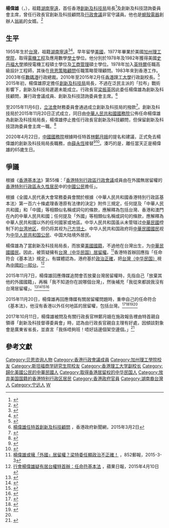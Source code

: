 {{distinguish|楊潤雄}}
{{Infobox officeholder
|name = 楊偉雄
|native_name = Nicholas Yang Wei-hsiung
| honorific-suffix = [[金紫荊星章|GBS]] [[太平紳士|JP]]
|image =File:楊偉雄.jpg
|office = {{HKSAR}}<br/>第1任[[創新及科技局|創新及科技局局長]]
|chief-executive= [[梁振英|梁振英]]{{to}}[[林鄭月娥|林鄭月娥]]
|term_start = 2015年11月20日
|term_end = 2020年4月22日
|1blankname= 財政司司長
|1namedata= [[曾俊華|曾俊華]]{{to}}[[陳茂波|陳茂波]]
|2blankname= 副局長
|2namedata=[[鍾偉強_(政治人物)|鍾偉強]]
|3blankname= 常任秘書長
|3namedata= [[卓永興|卓永興]]
|4blankname= 政治助理
|4namedata=[[張曼莉|張曼莉]]
|predecessor= (首任)
|successor= [[薛永恆|薛永恆]]
|office1 = [[香港行政會議成員列表|香港行政會議成員]]<br />{{small|非官守議員}}
|chief-executive1= [[梁振英|梁振英]]
|term_start1=2015年3月2日
|term_end1 = 2015年11月20日
|office2 = [[香港|香港]]行政長官創新及科技顧問
|chief-executive2= [[梁振英|梁振英]]
|term_start2 = 2015年4月1日
|term_end2 = 2015年11月20日
|birth_date = {{birth date and age|1955|4|22}}
|birth_place ={{TWN}}
|nationality = {{ROC}}（自出生）<br>{{CNHK}}<br>{{USA}}（已放弃）
|native place = [[湖南|湖南]][[寧遠縣|寧遠]]<ref name="apple0911"/>
|spouse = [[楊翁少琼|楊翁少琼]]
|educate =
*[[加州理工學院|加州理工學院]]電機工程及應用數學學士（1977年）
*[[史丹福大學|史丹福大學]]電機工程碩士（1978年）
*[[史丹福大學|史丹福大學]]工商管理碩士（1982年）
}}
'''楊偉雄'''{{GBSHK}}{{JP}}（{{lang-en|Nicholas Yang Wei-hsiung}}，{{bd|1955年|4月22日}}），祖籍[[湖南|湖南]][[寧遠縣|寧遠]]，首任香港[[創新及科技局|創新及科技局]]局長<ref>{{cite web |url=http://news.rthk.hk/rthk/ch/component/k2/1224727-20151120.htm?spTabChangeable=0 |title=中央任命楊偉雄出任創新及科技局局長 |publisher=[[香港電台|香港電台]] |date=2015年11月20日 |access-date=2015年11月20日 |archive-date=2017年9月2日 |archive-url=https://web.archive.org/web/20170902190457/http://news.rthk.hk/rthk/ch/component/k2/1224727-20151120.htm?spTabChangeable=0 |dead-url=no }}{{zh-hant}}</ref>及創新及科技諮詢委員會主席，曾任行政長官創新及科技顧問及[[香港行政會議|行政會議]]非官守議員。他也是[[蜆殼電器|蜆殼電器]]創辦人[[翁祐|翁祐]]的女婿。<ref>{{Cite web |url=https://www.singtaousa.com/%E5%8D%B3%E6%99%82/%E5%8D%B3%E6%99%82%E6%B8%AF%E8%81%9E/191618-%E3%80%8C%E9%A2%A8%E6%89%87%E5%A4%A7%E7%8E%8B%E3%80%8D%E5%BE%8C%E4%BA%BA%E5%85%A5%E7%A8%9F%E3%80%80%E8%A6%81%E6%B1%82%E5%8F%96%E6%B6%88%E6%A5%8A%E5%81%89%E9%9B%84%E5%A6%BB%E7%9A%84%E9%81%BA%E5%9B%91/ |title=「風扇大王」後人入稟　要求取消楊偉雄妻的遺囑執行人身份 |access-date=2017-09-02 |archive-date=2020-08-10 |archive-url=https://web.archive.org/web/20200810224242/https://www.singtaousa.com/%E5%8D%B3%E6%99%82/%E5%8D%B3%E6%99%82%E6%B8%AF%E8%81%9E/191618-%E3%80%8C%E9%A2%A8%E6%89%87%E5%A4%A7%E7%8E%8B%E3%80%8D%E5%BE%8C%E4%BA%BA%E5%85%A5%E7%A8%9F%E3%80%80%E8%A6%81%E6%B1%82%E5%8F%96%E6%B6%88%E6%A5%8A%E5%81%89%E9%9B%84%E5%A6%BB%E7%9A%84%E9%81%BA%E5%9B%91/ |dead-url=no }}</ref>

== 生平==

1955年生於[[台灣|台灣]]，祖籍[[湖南|湖南]][[寧遠縣|寧遠]]<ref name="apple0911">{{Cite web |url=http://hk.apple.nextmedia.com/realtime/news/20170910/57189363 |title=潮州幫坐大添馬艦 溫泉之鄉都出產局長 |access-date=2017-09-12 |archive-date=2017-10-13 |archive-url=https://web.archive.org/web/20171013111510/http://hk.apple.nextmedia.com/realtime/news/20170910/57189363 |dead-url=no }}</ref><ref>{{cite web|title=靠你帶起數碼城市 |url=http://paper.wenweipo.com/2006/03/23/OT0603230007.htm |publisher=文匯報 |accessdate=2015-06-29 |archiveurl=https://archive.is/20130209061824/http://paper.wenweipo.com/2006/03/23/OT0603230007.htm |archivedate=2013-02-09 |deadurl=yes }}</ref>。早年留學[[美國|美國]]，1977年畢業於美國[[加州理工學院|加州理工學院]]，取得[[電機工程|電機工程]]及應用數學[[學士|學士]]學位。他分別於1978年及1982年獲得美國[[史丹福大學|史丹福大學]]頒授電機工程碩士學位及[[工商管理|工商管理]]碩士學位。1978年加入[[英特爾|英特爾]]任職高級設計工程師，其後在[[貝恩策略顧問|貝恩策略顧問]]任職策略管理顧問。1983年來到香港工作。2003年任[[數碼港|數碼港]]行政總裁。2010年至2015年2月任[[香港理工大學|香港理工大學]]行政副校長。<ref>{{cite web|title=GovHK 香港政府一站通：創新及科技局局長 楊偉雄, JP|url=http://www.gov.hk/tc/about/govdirectory/po/sit.htm|website=香港政府一站通|accessdate=2015-11-20|archive-date=2019-11-20|archive-url=https://web.archive.org/web/20191120033107/https://www.gov.hk/tc/about/govdirectory/po/sit.htm|dead-url=no}}</ref>
2015年初，楊偉雄原定擔任[[創新及科技局|創新及科技局]]局長，不過在泛民主派的「拉布」戰術影響下，創新及科技局遲遲未能成立。行政長官[[梁振英|梁振英]]因此委任楊偉雄為創新及科技顧問，兼行政會議成員、創新及科技諮詢委員會主席。<ref>[http://www.news.gov.hk/tc/categories/admin/html/2015/03/20150302_140001.shtml 楊偉雄任特首創新及科技顧問] {{Wayback|url=http://www.news.gov.hk/tc/categories/admin/html/2015/03/20150302_140001.shtml |date=20210124194819 }}，香港政府新聞網，2015年3月2日</ref>

至2015年11月6日，[[立法會_(香港)|立法會]]財務委員會通過成立創新及科技局的撥款<ref>{{cite web |title=財委會連過兩項撥款 創科局11月20日成立 |url=http://hk.on.cc/hk/bkn/cnt/news/20151106/bkn-20151106200531868-1106_00822_001.html |publisher=[[ON.CC|ON.CC]] |date=2015年11月6日 |access-date=2015年11月20日 |archive-date=2020年4月29日 |archive-url=https://web.archive.org/web/20200429073106/https://hk.on.cc/hk/bkn/cnt/news/20151106/bkn-20151106200531868-1106_00822_001.html |dead-url=no }}</ref>。創新及科技局於2015年11月20日正式成立，同日由[[中華人民共和國國務院|中華人民共和國國務院]]公佈任命楊偉雄為創新及科技局局長，楊偉雄停止擔任行政長官創新及科技顧問，但保留創新及科技諮詢委員會主席一職。<ref>{{cite web|title=政府公布創新及科技局局長任命（附圖）|url=http://www.info.gov.hk/gia/general/201511/20/P201511200199.htm|publisher=香港政府新聞網|accessdate=2015-11-20|date=2015-11-20|archive-date=2019-09-01|archive-url=https://web.archive.org/web/20190901124542/https://www.info.gov.hk/gia/general/201511/20/P201511200199.htm|dead-url=no}}</ref>

2020年4月22日，[[中华人民共和国国务院|中國國務院]]根據時任特首[[林鄭月娥|林鄭月娥]]的提名和建議，正式免去楊偉雄的創新及科技局局長職務，由[[薛永恆|薛永恆]]接替<ref>{{Cite web|title=國務院任免香港特别行政區政府主要官員|url=https://www.hmo.gov.cn/xwzx/zwyw/202004/t20200422_21812.html|accessdate=2020-04-22|date=2020-04-22|work=國務院港澳事務辦公室|language=zh-HK|archive-date=2020-06-25|archive-url=https://web.archive.org/web/20200625101455/https://www.hmo.gov.cn/xwzx/zwyw/202004/t20200422_21812.html|dead-url=no}}</ref><ref>{{Cite web|title=國務院免去5局長職務　曾國衞薛永恒許正宇入問責班子|url=https://news.rthk.hk/rthk/ch/component/k2/1522007-20200422.htm|accessdate=2020-04-22|date=2020-04-22|work=香港電台|language=zh-HK|archive-date=2020-06-25|archive-url=https://web.archive.org/web/20200625101459/https://news.rthk.hk/rthk/ch/component/k2/1522007-20200422.htm|dead-url=no}}</ref>。湊巧的是，離任當天正是楊偉雄的65歲生日。

== 爭議 ==

根據《[[香港特別行政區基本法|香港基本法]]》第55條：「[[香港特別行政區行政會議|香港特別行政區行政會議]]成員由在外國無居留權的[[香港特別行政區永久性居民|香港特別行政區永久性居民]]中的[[中國公民|中國公民]]擔任」。

根據《全國人民代表大會常務委員會關於根據〈中華人民共和國香港特別行政區基本法〉第一百六十條處理香港原有法律的決定》附件三規定，任何提及「中華人民共和國」和「中國」等相類似名稱或詞句的條款，應解釋為包括台灣、香港和澳門在內的中華人民共和國；任何提及「外國」等相類似名稱或詞句的條款，應解釋為中華人民共和國以外的任何國家或地區。中华人民共和国虽从未管辖过[[中華民國|中華民國]]控制下的[[台湾地区|台湾地区]]，但仍将其视为[[中华人民共和国领土|己方领土]]。中华人民共和国政府将[[中華民國國民|中華民國國民]]视为[[中华人民共和国公民|中华人民共和国公民]]、中国大陆境外居民。

楊偉雄為了當創新及科技局局長，而放棄[[美國國籍|美國國籍]]，不過他在台灣出生，为[[中華民國國民|中華民國國民]]。因此，被質疑擁有[[中華民國居留證|台灣（中华民国）居留權]]。<ref>[http://www.post852.com/%E8%8C%83%E6%9E%90852%E2%94%82%E6%A5%8A%E5%81%89%E9%9B%84%E6%88%96%E6%93%81%E3%80%8C%E5%A4%96%E5%9C%8B%E3%80%8D%E5%B1%85%E7%95%99%E6%AC%8A%EF%BC%9F%E6%A2%81%E7%89%B9%E5%A7%94%E4%BB%BB%E9%A1%AF/ 楊偉雄或擁「外國」居留權？梁特委任顯政治不正確！] {{Wayback|url=http://www.post852.com/%E8%8C%83%E6%9E%90852%E2%94%82%E6%A5%8A%E5%81%89%E9%9B%84%E6%88%96%E6%93%81%E3%80%8C%E5%A4%96%E5%9C%8B%E3%80%8D%E5%B1%85%E7%95%99%E6%AC%8A%EF%BC%9F%E6%A2%81%E7%89%B9%E5%A7%94%E4%BB%BB%E9%A1%AF/ |date=20160728060847 }}，852郵報，2015-3-3</ref>香港特首辦回應指「任命符合《基本法》規定」。有媒體認為，港府基於[[政治正確|政治正確]]，把[[中華民國|台灣（中华民国）]]視為[[一個中國_(中華人民共和國)|中國的一部分]]。<ref>[http://hk.apple.nextmedia.com/news/art/20150410/19107568 行會楊偉雄疑有居台權特首辦：任命符基本法 ] {{Wayback|url=http://hk.apple.nextmedia.com/news/art/20150410/19107568 |date=20171021220101 }}，蘋果日報，2015年4月10日</ref>

2015年11月7日，楊偉雄回應傳媒追問會否放棄台灣居留權時，先指自己「放棄其他的外國國籍」，再稱「我不知道你在說哪個台灣」，然後補充「我從來都說我沒有台灣居留權」。<ref>{{cite web|title=傳掌創科局 楊偉雄否認有居台權|url=http://hk.apple.nextmedia.com/news/art/20151108/19364702|publisher=香港蘋果日報|accessdate=2015-11-20|date=2015-11-08|archive-date=2016-03-04|archive-url=https://web.archive.org/web/20160304204702/http://hk.apple.nextmedia.com/news/art/20151108/19364702|dead-url=no}}</ref><ref>{{cite web|title=楊偉雄：少講政治做實事 創科局將成立 傳任局長|url=http://www.singpao.com/xw/gat/201511/t20151108_578465.html|publisher=成報|accessdate=2015-11-29|date=2015-11-08}}{{dead link|date=2018年3月 |bot=InternetArchiveBot |fix-attempted=yes }}</ref><ref>{{cite web|title=楊偉雄否認有台灣居留權|url=http://www.mingpaocanada.com/tor/htm/News/20151108/HK-gob1_r.htm|publisher=明報加東版|accessdate=2015-11-29|date=2015-11-08|archive-date=2016-03-04|archive-url=https://web.archive.org/web/20160304200230/http://www.mingpaocanada.com/tor/htm/News/20151108/HK-gob1_r.htm|dead-url=no}}</ref><ref>{{cite web|title=楊偉雄傳掌創科局 否認有台灣居留權|url=http://udn.com/news/story/7331/1301139-楊偉雄傳掌創科局-否認有台灣居留權|website=聯合新聞網|publisher=世界日報|accessdate=2015-11-29|date=2015-11-09|archive-date=2019-06-09|archive-url=https://web.archive.org/web/20190609074321/https://udn.com/news/story/7331/1301139-%E6%A5%8A%E5%81%89%E9%9B%84%E5%82%B3%E6%8E%8C%E5%89%B5%E7%A7%91%E5%B1%80-%E5%90%A6%E8%AA%8D%E6%9C%89%E5%8F%B0%E7%81%A3%E5%B1%85%E7%95%99%E6%AC%8A|dead-url=no}}</ref>

2015年11月20日，楊偉雄再回應傳媒有關居留權問題時，重申自己的任命符合《基本法》，他沒有香港以外任何地區的居留權，包括台灣。<ref>{{cite web|title=楊偉雄籲以港福祉為重|url=http://news.takungpao.com.hk/paper/q/2015/1121/3240363.html|website=大公網|accessdate=2015-11-29|date=2015-11-21|archive-date=2015-12-08|archive-url=https://web.archive.org/web/20151208113205/http://news.takungpao.com.hk/paper/q/2015/1121/3240363.html|dead-url=no}}</ref><ref>{{cite web|title=創科局艱難誕生 終令港行前一步|url=http://www.hkcd.com/content/2015-11/21/content_970993.html|publisher=香港商報|accessdate=2015-11-29|date=2015-11-21|archive-date=2016-03-04|archive-url=https://web.archive.org/web/20160304133023/http://www.hkcd.com/content/2015-11/21/content_970993.html|dead-url=no}}</ref><ref name="#1">{{cite web|title=楊偉雄稱創科局副局長政助人選稍後公布|url=http://hk.on.cc/hk/bkn/cnt/news/20151120/bkn-20151120105029885-1120_00822_001.html?eventsection=hk_news&eventid=4028810746664a68014688aca350041c|website=東網|accessdate=2015-11-29|date=2015-11-20|archive-date=2019-06-18|archive-url=https://web.archive.org/web/20190618042348/https://hk.on.cc/hk/bkn/cnt/news/20151120/bkn-20151120105029885-1120_00822_001.html?eventsection=hk_news&eventid=4028810746664a68014688aca350041c|dead-url=no}}</ref><ref name="#1"/>

2017年10月11日，楊偉雄被問及有關行政長官林鄭月娥在施政報告裡由特首親自領導「創新及科技督導委員會」時，認為由行政長官親自主理有好處，因傾談對象會是廣東省省長，並直言「我係唔夠班！唔好話邊個架空邊個。」<ref>{{cite web|title=回應林鄭親掌創科督導委員會　楊偉雄否認被架空但認唔夠班|url=https://topick.hket.com/article/1923585/%E5%9B%9E%E6%87%89%E6%9E%97%E9%84%AD%E8%A6%AA%E6%8E%8C%E5%89%B5%E7%A7%91%E7%9D%A3%E5%B0%8E%E5%A7%94%E5%93%A1%E6%9C%83%E3%80%80%E6%A5%8A%E5%81%89%E9%9B%84%E5%90%A6%E8%AA%8D%E8%A2%AB%E6%9E%B6%E7%A9%BA%E4%BD%86%E8%AA%8D%E5%94%94%E5%A4%A0%E7%8F%AD|publisher=香港經濟日報|accessdate=2017-11-02|date=2017-10-12|archive-date=2020-12-02|archive-url=https://web.archive.org/web/20201202184651/https://topick.hket.com/article/1923585/%E5%9B%9E%E6%87%89%E6%9E%97%E9%84%AD%E8%A6%AA%E6%8E%8C%E5%89%B5%E7%A7%91%E7%9D%A3%E5%B0%8E%E5%A7%94%E5%93%A1%E6%9C%83%E3%80%80%E6%A5%8A%E5%81%89%E9%9B%84%E5%90%A6%E8%AA%8D%E8%A2%AB%E6%9E%B6%E7%A9%BA%E4%BD%86%E8%AA%8D%E5%94%94%E5%A4%A0%E7%8F%AD|dead-url=no}}</ref>

==參考文獻==
{{reflist|25em}}

{{start box}}
{{s-gov}}
{{s-new|first}}
{{s-title|[[創新及科技局|創新及科技局局長]]|2015年11月20日－2020年4月22日}}
{{s-aft|after=[[薛永恆|薛永恆]]}}
{{end box}}

{{香港行政會議成員}}
{{DEFAULTSORT:Y}}
[[Category:贝恩咨询人物|Category:贝恩咨询人物]]
[[Category:香港行政會議成員|Category:香港行政會議成員]]
[[Category:加州理工學院校友|Category:加州理工學院校友]]
[[Category:斯坦福商学研究生院校友|Category:斯坦福商学研究生院校友]]
[[Category:香港理工大学副校长|Category:香港理工大学副校长]]
[[Category:歸化美國公民的中華民國人|Category:歸化美國公民的中華民國人]]
[[Category:取得香港居留权的中华民国人|Category:取得香港居留权的中华民国人]]
[[Category:放弃美国国籍的香港特别行政区居民|Category:放弃美国国籍的香港特别行政区居民]]
[[Category:香港政府官員|Category:香港政府官員]]
[[Category:湖南裔台灣人|Category:湖南裔台灣人]]
[[Category:宁远人|Category:宁远人]]
[[Category:楊姓|W]]